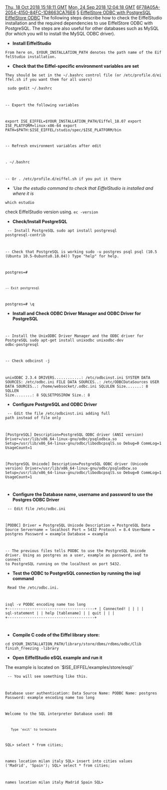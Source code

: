 [[Property:modification_date|Thu, 18 Oct 2018 15:18:11 GMT]]
[[Property:publication_date|Mon, 24 Sep 2018 12:04:18 GMT]]
[[Property:uuid|6F78A05A-2054-4150-84FC-1D8663CA76E6]]
[[Property:weight|5]]
[[Property:title|EiffelStore ODBC with PostgreSQL]]
[[Property:link_title|EiffelStore ODBC]]
The following steps describe how to check the EiffelStudio installation and the required dependencies to use EiffelStore ODBC with PostgreSQL.  The steps are also useful for other databases such as MySQL (for which you will to install the MySQL ODBC driver).

{{note|For this documentation, tests used Ubuntu 18.04 64 bits and EiffelStudio 18.07 64 bits. }}
 
* '''Install EiffelStudio'''
 From here on, $YOUR_INSTALLATION_PATH denotes the path name of the EiffelStudio installation.

{{seealso|<br/>
[[Software_Installation_for_EiffelStudio|Software Installation for EiffelStudio]]  <br/>
}}


* '''Check that the Eiffel-specific environment variables are set'''

 They should be set in the ~/.bashrc control file (or /etc/profile.d/eiffel.sh if you want them for all users)

<code lang="shell">
sudo gedit ~/.bashrc

-- Export the following variables

export ISE_EIFFEL=$YOUR_INSTALLATION_PATH/Eiffel_18.07
export ISE_PLATFORM=linux-x86-64
export PATH=$PATH:$ISE_EIFFEL/studio/spec/$ISE_PLATFORM/bin

-- Refresh environment variables after edit

. ~/.bashrc	
		
-- Or . /etc/profile.d/eiffel.sh if you put it there
</code>

* '''Use the estudio command to check that EiffelStudio is installed and where it is''
<code lang="shell">
which estudio
</code>
{{note|You should see the path to EiffelStudio, for example: /opt/Eiffel_18.07/studio/spec/linux-x86-64/bin/estudio. }}

check EiffelStudio version using.
<code lang="shell">		
ec -version
</code>
{{note|You should see something like ISE EiffelStudio version 18.07.10.1981 GPL Edition - linux-x86-64 }}

* '''Check/Install PostgreSQL'''

<code lang="shell">
-- Install PostgreSQL
sudo apt install postgresql postgresql-contrib  

-- Check that PostgreSQL is working
sudo -u postgres psql
psql (10.5 (Ubuntu 10.5-0ubuntu0.18.04))
Type "help" for help.

postgres=#
 
 -- Exit postgresql
postgres=# \q 
</code>
</br>

* '''Install and Check ODBC Driver Manager and ODBC Driver for PostgreSQL'''
<code lang="shell">

-- Install the UnixODBC Driver Manager and the ODBC driver for PostgreSQL 
sudo apt-get install unixodbc unixodbc-dev odbc-postgresql	

-- Check
odbcinst -j

unixODBC 2.3.4
DRIVERS............: /etc/odbcinst.ini
SYSTEM DATA SOURCES: /etc/odbc.ini
FILE DATA SOURCES..: /etc/ODBCDataSources
USER DATA SOURCES..: /home/websocket/.odbc.ini
SQLULEN Size.......: 8
SQLLEN Size........: 8
SQLSETPOSIROW Size.: 8
</code>

*  '''Configure PostgreSQL and ODBC Driver'''

<code lang="shell">
-- Edit the file /etc/odbcinst.ini adding full path instead of file only

[PostgreSQL]
Description=PostgreSQL ODBC driver (ANSI version)
Driver=/usr/lib/x86_64-linux-gnu/odbc/psqlodbca.so
Setup=/usr/lib/x86_64-linux-gnu/odbc/libodbcpsqlS.so
Debug=0
CommLog=1
UsageCount=1

[PostgreSQL Unicode]
Description=PostgreSQL ODBC driver (Unicode version)
Driver=/usr/lib/x86_64-linux-gnu/odbc/psqlodbcw.so
Setup=/usr/lib/x86_64-linux-gnu/odbc/libodbcpsqlS.so
Debug=0
CommLog=1
UsageCount=1

</code>

* '''Configure the Database name, username and password to use the Postgres ODBC Driver'''
<code lang="shell">
-- Edit file /etc/odbc.ini

[PODBC]
Driver = PostgreSQL Unicode
Description = PostgreSQL Data Source
Servername = localhost
Port = 5432
Protocol = 8.4
UserName = postgres
Password = example
Database = example

-- The previous files tells PODBC to use the PostgreSQL Unicode driver. Using as postgres as a user, example as password,  and to connect to PostgreSQL running on the localhost on port 5432. 
</code>

* '''Test the ODBC to PostgreSQL connection by running the isql command'''
<code lang="shell">
Read the /etc/odbc.ini.

isql -v PODBC
encoding name too long
+---------------------------------------+
| Connected!                        	|
|                                   	|
| sql-statement                     	|
| help [tablename]                  	|
| quit                              	|
|                                   	|
+---------------------------------------+

</code>

* '''Compile C code of the Eiffel library store:'''

<code>cd $YOUR_INSTALLATION_PATH/library/store/dbms/rdbms/odbc/Clib finish_freezing -library</code>

{{note|On debian at least before finish_freezing log in as superuser doing a '''sudo -i''' }}

* '''Open EiffelStudio eSQL example and run it'''
The example is located on `$ISE_EIFFEL/examples/store/esql/`

<code lang="shell">
-- You will see something like this.


Database user authentication:
Data Source Name: PODBC  
Name: postgres
Password: example
encoding name too long

Welcome to the SQL interpreter
Database used: DB
    Type 'exit' to terminate

SQL> select * from cities;

names    location    
milan     italy     
SQL> insert into cities values ('Madrid', 'Spain');
SQL> select * from cities;

names    location    
milan     italy     
Madrid     Spain     
SQL>
</code>

